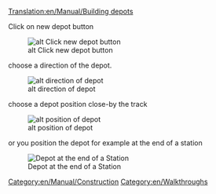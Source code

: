 [[Translation:en/Manual/Building depots]]
{{en/Manual/Tutorial/Navigation}}

{{en/Expand|Need more info/tutorial on where and how to place depots}}

[[Category:en/Manual/Construction]]

Click on new depot button

[[File:en/Manual/New depot.png|alt Click new depot button]]


choose a direction of the depot.
 
[[File:en/Manual/Depot direction.png|alt direction of depot]]


choose a depot position close-by the track

[[File:en/Manual/Depot position.png|alt position of depot]]


or you position the depot for example at the end of a station

[[File:en/Manual/Depot end of station.png|Depot at the end of a Station]]

[[Category:en/Walkthroughs]]